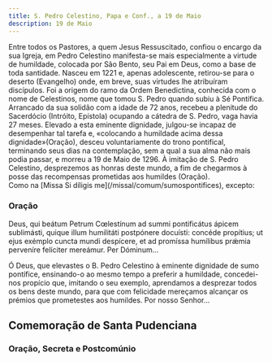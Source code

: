 ```yaml
---
title: S. Pedro Celestino, Papa e Conf., a 19 de Maio
description: 19 de Maio
---
```


<aside>
Entre todos os Pastores, a quem Jesus Ressuscitado, confiou o encargo da sua Igreja, em Pedro Celestino manifesta-se mais especialmente a virtude de humildade, colocada por São Bento, seu Pai em Deus, como a base de toda santidade. Nasceu em 1221 e, apenas adolescente, retirou-se para o deserto (Evangelho) onde, em breve, suas virtudes lhe atribuíram discípulos. Foi a origem do ramo da Ordem Benedictina, conhecida com o nome de Celestinos, nome que tomou S. Pedro quando subiu à Sé Pontífica. Arrancado da sua solidão com a idade de 72 anos, recebeu a plenitude do Sacerdócio (Intróito, Epístola) ocupando a cátedra de S. Pedro, vaga havia 27 meses. Elevado a esta eminente dignidade, julgou-se incapaz de desempenhar tal tarefa e, «colocando a humildade acima dessa dignidade»(Oração), desceu voluntariamente do trono pontifical, terminando seus dias na contemplação, sem a qual a sua alma não mais podia passar, e morreu a 19 de Maio de 1296. À imitação de S. Pedro Celestino, desprezemos as honras deste mundo, a fim de chegarmos à posse das recompensas prometidas aos humildes (Oração).
</aside>

<aside>
  Como na [Missa Si díligis me](/missal/comum/sumospontifices), excepto:
</aside>

### Oração

<div class="side-by-side not-content">

Deus, qui beátum Petrum Cœlestínum ad summi pontificátus ápicem sublimásti, quique illum humilitáti postpónere docuísti: concéde propítius; ut ejus exémplo cuncta mundi despícere, et ad promíssa humílibus prǽmia perveníre felíciter mereámur. Per Dóminum...

Ó Deus, que elevastes o B. Pedro Celestino à eminente dignidade de sumo pontífice, ensinando-o ao mesmo tempo a preferir a humildade, concedei-nos propício que, imitando o seu exemplo, aprendamos a desprezar todos os bens deste mundo, para que com felicidade mereçamos alcançar os prémios que prometestes aos humildes. Por nosso Senhor...

</div>

## Comemoração de Santa Pudenciana

### Oração, Secreta e Postcomúnio
